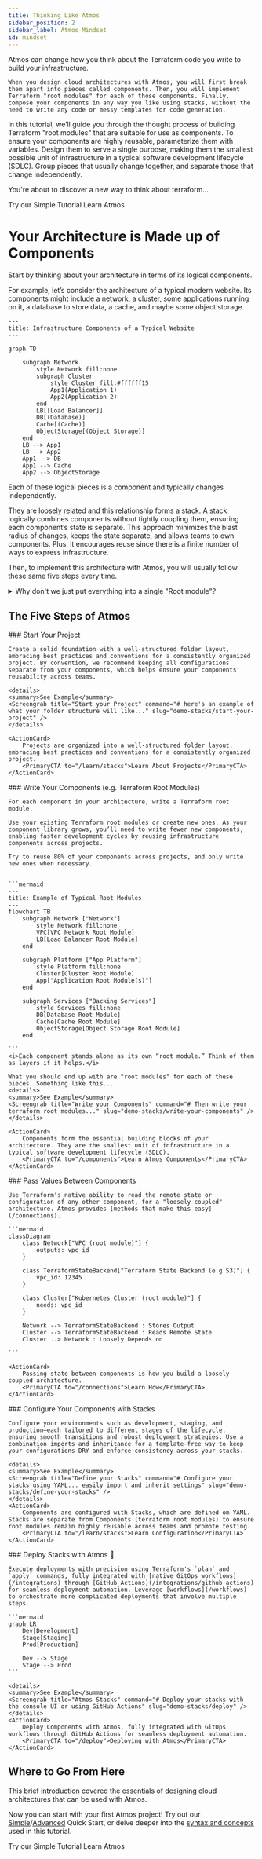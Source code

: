 ```yaml
---
title: Thinking Like Atmos
sidebar_position: 2
sidebar_label: Atmos Mindset
id: mindset
---
```


<Intro>
    Atmos can change how you think about the Terraform code you write to build your infrastructure.

    When you design cloud architectures with Atmos, you will first break them apart into pieces called components. Then, you will implement Terraform "root modules" for each of those components. Finally, compose your components in any way you like using stacks, without the need to write any code or messy templates for code generation.
</Intro>

In this tutorial, we’ll guide you through the thought process of building Terraform "root modules" that are suitable for use as components. To ensure your components are highly reusable, parameterize them with variables.
Design them to serve a single purpose, making them the smallest possible unit of infrastructure in a typical
software development lifecycle (SDLC). Group pieces that usually change together, and separate those that change independently.


You're about to discover a new way to think about terraform...

<Link
    to="/quick-start/simple"
    className="button button--lg button--primary">
    Try our Simple Tutorial
</Link>

<Link
    to="/learn"
    className="button button--lg button--outline button--primary ml20">
    Learn Atmos
</Link>


<h1> Your Architecture is Made up of Components</h1>

Start by thinking about your architecture in terms of its logical components.

For example, let’s consider the architecture of a typical modern website. Its components might include a network, a cluster, some applications running on it, a database to store data, a cache, and maybe some object storage.

```mermaid
---
title: Infrastructure Components of a Typical Website
---

graph TD

    subgraph Network
        style Network fill:none
        subgraph Cluster
            style Cluster fill:#ffffff15
            App1(Application 1)
            App2(Application 2)
        end
        LB[[Load Balancer]]
        DB[(Database)]
        Cache[(Cache)]
        ObjectStorage[(Object Storage)]
    end
    LB --> App1
    LB --> App2
    App1 --> DB
    App1 --> Cache
    App2 --> ObjectStorage
```

Each of these logical pieces is a component and typically changes independently.

They are loosely related and this relationship forms a stack. A stack logically combines components without tightly coupling them,
ensuring each component’s state is separate. This approach minimizes the blast radius of changes, keeps the state separate, and
allows teams to own components. Plus, it encourages reuse since there is a finite number of ways to express infrastructure.

Then, to implement this architecture with Atmos, you will usually follow these same five steps every time.

<details>
<summary>Why don't we just put everything into a single "Root module"?</summary>

The goal should be to build a loosely coupled [service-oriented architecture (SOA)](https://en.wikipedia.org/wiki/Service-oriented_architecture). Like with modern app design, we should avoid monolithic infrastructure code. Decoupling our infrastructure into [components](/components/components) ensures resilience and maintainability.

When we place all the infrastructure into a single "root module," we end up with a [Terralith](/terms/terralith), which is roughly [Stage-2 of the Terraform maturity path](/intro/why-atmos/stage-2). All your eggs are in one basket.

- Massive blast radius for every change
- Brittle and prolonged plan/apply cycles
- All your state is in one place

Large root modules are less reusable across teams due to varying requirements, resulting in many specialized root modules without significant benefits. As these root modules grow, they become increasingly time-consuming to plan and apply. This can even lead to hitting cloud provider rate limits, rendering your infrastructure code undeployable.
</details>

## The Five Steps of Atmos

<Step>
    ### <StepNumber/> Start Your Project

    Create a solid foundation with a well-structured folder layout, embracing best practices and conventions for a consistently organized project. By convention, we recommend keeping all configurations separate from your components, which helps ensure your components' reusability across teams.

    <details>
    <summary>See Example</summary>
    <Screengrab title="Start your Project" command="# here's an example of what your folder structure will like..." slug="demo-stacks/start-your-project" />
    </details>

    <ActionCard>
        Projects are organized into a well-structured folder layout, embracing best practices and conventions for a consistently organized project.
        <PrimaryCTA to="/learn/stacks">Learn About Projects</PrimaryCTA>
    </ActionCard>

</Step>

<Step>
    ### <StepNumber/> Write Your Components (e.g. Terraform Root Modules)

    For each component in your architecture, write a Terraform root module.

    Use your existing Terraform root modules or create new ones. As your component library grows, you’ll need to write fewer new components, enabling faster development cycles by reusing infrastructure components across projects.

    Try to reuse 80% of your components across projects, and only write new ones when necessary.


    ```mermaid
    ---
    title: Example of Typical Root Modules
    ---
    flowchart TB
        subgraph Network ["Network"]
            style Network fill:none
            VPC[VPC Network Root Module]
            LB[Load Balancer Root Module]
        end

        subgraph Platform ["App Platform"]
            style Platform fill:none
            Cluster[Cluster Root Module]
            App["Application Root Module(s)"]
        end

        subgraph Services ["Backing Services"]
            style Services fill:none
            DB[Database Root Module]
            Cache[Cache Root Module]
            ObjectStorage[Object Storage Root Module]
        end

    ```
    <i>Each component stands alone as its own “root module.” Think of them as layers if it helps.</i>

    What you should end up with are "root modules" for each of these pieces. Something like this...
    <details>
    <summary>See Example</summary>
    <Screengrab title="Write your Components" command="# Then write your terraform root modules..." slug="demo-stacks/write-your-components" />
    </details>

    <ActionCard>
        Components form the essential building blocks of your architecture. They are the smallest unit of infrastructure in a typical software development lifecycle (SDLC).
        <PrimaryCTA to="/components">Learn Atmos Components</PrimaryCTA>
    </ActionCard>
</Step>

<Step>
    ### <StepNumber/> Pass Values Between Components

    Use Terraform's native ability to read the remote state or configuration of any other component, for a "loosely coupled" architecture. Atmos provides [methods that make this easy](/connections).

    ```mermaid
    classDiagram
        class Network["VPC (root module)"] {
            outputs: vpc_id
        }

        class TerraformStateBackend["Terraform State Backend (e.g S3)"] {
            vpc_id: 12345
        }

        class Cluster["Kubernetes Cluster (root module)"] {
            needs: vpc_id
        }

        Network --> TerraformStateBackend : Stores Output
        Cluster --> TerraformStateBackend : Reads Remote State
        Cluster ..> Network : Loosely Depends on

    ```

    <ActionCard>
        Passing state between components is how you build a loosely coupled architecture.
        <PrimaryCTA to="/connections">Learn How</PrimaryCTA>
    </ActionCard>
</Step>

<Step>
    ### <StepNumber/> Configure Your Components with Stacks

    Configure your environments such as development, staging, and production—each tailored to different stages of the lifecycle, ensuring smooth transitions and robust deployment strategies. Use a combination imports and inheritance for a template-free way to keep your configurations DRY and enforce consistency across your stacks.

    <details>
    <summary>See Example</summary>
    <Screengrab title="Define your Stacks" command="# Configure your stacks using YAML... easily import and inherit settings" slug="demo-stacks/define-your-stacks" />
    </details>
    <ActionCard>
        Components are configured with Stacks, which are defined om YAML. Stacks are separate from Components (terraform root modules) to ensure root modules remain highly reusable across teams and promote testing.
        <PrimaryCTA to="/learn/stacks">Learn Configuration</PrimaryCTA>
    </ActionCard>
</Step>

<Step>
    ### <StepNumber/> Deploy Stacks with Atmos 🚀

    Execute deployments with precision using Terraform's `plan` and `apply` commands, fully integrated with [native GitOps workflows](/integrations) through [GitHub Actions](/integrations/github-actions) for seamless deployment automation. Leverage [workflows](/workflows) to orchestrate more complicated deployments that involve multiple steps.

    ```mermaid
    graph LR
        Dev[Development]
        Stage[Staging]
        Prod[Production]

        Dev --> Stage
        Stage --> Prod
    ```

    <details>
    <summary>See Example</summary>
    <Screengrab title="Atmos Stacks" command="# Deploy your stacks with the console UI or using GitHub Actions" slug="demo-stacks/deploy" />
    </details>
    <ActionCard>
        Deploy Components with Atmos, fully integrated with GitOps workflows through GitHub Actions for seamless deployment automation.
        <PrimaryCTA to="/deploy">Deploying with Atmos</PrimaryCTA>
    </ActionCard>
</Step>

## Where to Go From Here

This brief introduction covered the essentials of designing cloud architectures that can be used with Atmos.

Now you can start with your first Atmos project! Try out our [Simple](/quick-start/simple)/[Advanced](/quick-start/advanced) Quick Start,
or delve deeper into the [syntax and concepts](/learn) used in this tutorial.

<Link
    to="/quick-start/simple"
    className="button button--lg button--primary">
    Try our Simple Tutorial
</Link>

<Link
    to="/learn"
    className="button button--lg button--outline button--primary ml20">
    Learn Atmos
</Link>
